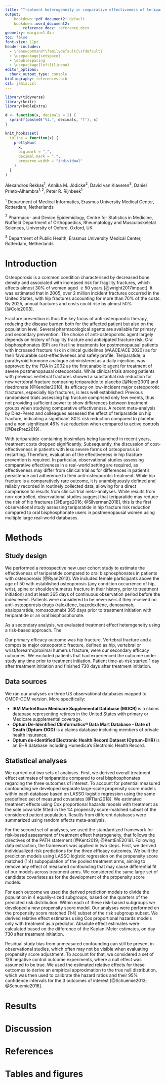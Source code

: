 ```yaml
---
title: "Treatment heterogeneity in comparative effectiveness of teriparatide vs bisphosphonates: multi-database cohort study"
output:
    bookdown::pdf_document2: default
    bookdown::word_document2:
        reference_docx: reference.docx
geometry: margin=1.0in
toc: false
font-size: 11pt
header-includes:
  - \renewcommand*\familydefault{\sfdefault}
  - \usepackage{setspace}
  - \doublespacing
  - \usepackage[left]{lineno}
editor_options: 
  chunk_output_type: console
bibliography: references.bib
csl: jamia.csl
---
```


```r
library(tidyverse)
library(knitr)
library(kableExtra)

d <- function(x, decimals = 2) {
  sprintf(paste0("%1.", decimals, "f"), x) 
}

knit_hooks$set(
  inline = function(x) {
    prettyNum(
      x,
      big.mark = ",",
      decimal.mark = ".",
      preserve.width = "individual"
    )
  }
)
```

\vspace{35mm}



Alexandros Rekkas${^1}$, Annika M. J&ouml;dicke${^2}$, David van Klaveren$^3$,
Daniel Prieto-Alhambra${^{1,2}}$, Peter R. Rijnbeek${^1}$

\vspace{40mm}

$^1$ Department of Medical Informatics, Erasmus University Medical Center,
Rotterdam, Netherlands

$^2$ Pharmaco- and Device Epidemiology, Centre for Statistics in Medicine,
Nuffield Department of Orthopaedics, Rheumatology and Musculoskeletal Sciences,
University of Oxford, Oxford, UK

$^3$ Department of Public Health, Erasmus University Medical Center, Rotterdam,
Netherlands

\newpage

\linenumbers
# Introduction
Osteoporosis is a common condition characterised by decreased bone density and
associated with increased risk for fragility fractures, which affects almost
30% of women aged $\geq50$ years [@wright2017impact]. It was estimated that in
2005, over 2 million incident fractures occurred in the United States, with hip
fractures accounting for more than 70% of the costs. By 2025, annual fractures
and costs could rise by almost 50% [@Cole2008].

Fracture prevention is thus the key focus of anti-osteoporotic therapy,
reducing the disease burden both for the affected patient but also on the
population level. Several pharmacological agents are available for primary and
secondary prevention. The choice of anti-osteoporotic agent largely depends on
history of fragility fracture and anticipated fracture risk. Oral
bisphosphonates (BP) are first line treatments for postmenopausal patients with
increased fracture risk in clinical guidelines (#AACE/ACE 2020) as for their
favourable cost-effectiveness and safety profile. Teriparatide, a parathyroid
hormone analogue administered as a daily injection, was approved by the FDA in
2002 as the first anabolic agent for treatment of severe postmenopausal
osteoporosis. While clinical trials among patients with previous vertebral
fractures showed a substantial risk reduction for new vertebral fracture
comparing teriparatide to placebo [@Neer2001] and risedronate [@Kendler2018],
its efficacy on low-incident major osteoporotic fractures, especially hip
fractures, is less well established: Previous randomised trials assessing hip
fracture comprised only few events, thus not providing sufficient power to show
differences between treatment groups when studying comparative effectiveness. A
recent meta-analysis by Diez-Perez and colleagues assessed the effect of
teriparatide on hip fracture, indicating a significant 80% risk reduction
compared to placebo and a non-significant 46% risk reduction when compared to
active controls [@DezPrez2019].  

With teriparatide-containing biosimilars being launched in recent years,
treatment costs dropped significantly. Subsequently, the discussion of
cost-effectiveness in patients with less severe forms of osteoporosis is
restarting. Therefore, evaluation of the effectiveness in hip fracture
prevention is required. In particular, observational studies assessing
comparative effectiveness in a real-world setting are required, as
effectiveness may differ from clinical trial as for differences in patient’s
persistence and adherence to their anti-osteoporotic treatment. While hip
fracture is a comparatively rare outcome, it is unambiguously defined and
reliably recorded in routinely collected data, allowing for a direct comparison
to results from clinical trial meta-analyses. While results from
non-controlled, observational studies suggest that teriparatide may reduce the
risk of hip fractures [@Burge2016; @Silverman2018], this is the first
observational study assessing teriparatide in hip fracture risk reduction
compared to oral bisphosphonate users in postmenopausal women using multiple
large real-world databases.

\newpage
# Methods
## Study design

We performed a retrospective new user cohort study to estimate the effectiveness
of teriparatide compared to oral bisphosphonates in patients with
osteoporosis [@Ryan2013]. We included female participants above the age of 50
with established osteoporosis (any condition occurrence of hip, wrist, spine or
shoulder/humerus fracture in their history, prior to treatment initiation) and
at least 365 days of continuous observation period before the index event.
Patients were considered to be new-users if they received no anti-osteoporosis
drugs (raloxifene, bazedoxifene, denosumab, abaloparatide, romosozumab) 365 days
prior to treatment initiation with teriparatide or an oral bisphosphonate.

As a secondary analysis, we evaluated treatment effect heterogeneity using a risk-based approach. The 

Our primary efficacy outcome was hip fracture. Vertebral fracture and a
composite major osteoporotic fracture, defined as hip, vertebral or
wrist/forearm/proximal humerus fracture, were our secondary efficacy outcomes.
We excluded patients that had experienced the outcome under study any time
prior to treatment initiation. Patient time-at-risk started 1 day after
treatment initiation and finished 730 days after treatment initiation.

## Data sources

We ran our analyses on three US observational databases mapped to OMOP-CDM
version. More specifically:

- **IBM MarketScan Medicare Supplemental Database (MDCR)** is a claims database
  representing retirees in the United States with primary or Medicare
supplemental coverage.
- **Optum De-Identified Clinformatics® Data Mart Database – Date of Death
  (Optum-DOD)** is a claims database including members of private health
insurance.
- **Optum de-identified Electronic Health Record Dataset (Optum-EHR)** is an
  EHR database including Humedica’s Electronic Health Record.

##     Statistical analyses
We carried out two sets of analyses. First, we derived overall treatment effect
estimates of teriparatide compared to oral bisphosphonates regarding the three
outcomes of interest. To account for potential measured confounding we
developed separate large-scale propensity score models within each database
based on LASSO logistic regression using the same predefined set of measured
covariates [@Tian2018]. We estimated treatment effects using Cox proportional
hazards models with treatment as the sole covariate fitted in the 1:4
propensity score-matched subset of the considered patient population. Results
from different databases were summarized using random effects meta-analysis.

For the second set of analyses, we used the standardized framework for
risk-based assessment of treatment effect heterogeneity, that follows the
directives of the PATH statement [@Kent2019; @KentEnE2019]. Following data
extraction, the framework was applied in two steps. First, we derived
individualized risk predictions for the three efficacy outcomes. We built the
prediction models using LASSO logistic regression on the propensity score
matched (1:4) subpopulation of the pooled treatment arms, aiming to remove any
effect of measured confounding that may cause differential fit of our models
across treatment arms. We considered the same large set of candidate covariates
as for the development of the propensity score models.

For each outcome we used the derived prediction models to divide the population
in 4 equally-sized subgroups, based on the quarters of the predicted risk
distribution. Within each of these risk-based subgroups we developed a new
propensity score model. Our analyses were performed on the propensity score
matched (1:4) subset of the risk subgroup subset. We derived relative effect
estimates using Cox proportional hazards models only with treatment as a
predictor. Absolute effect estimates were calculated based on the difference of
the Kaplan-Meier estimates, on day 730 after treatment initiation.

Residual study bias from unmeasured confounding can still be present in
observational studies, which often may not be visible when evaluating
propensity score adjustment. To account for that, we considered a set of 126
negative control outcome experiments, where a null effect was assumed to be
true. We used the estimated relative effects for these outcomes to derive an
empirical approximation to the true null distribution, which was then used to
calibrate the hazard ratios and their 95% confidence intervals for the 3
outcomes of interest [@Schuemie2013; @Schuemie2016].

\newpage
# Results



\newpage
# Discussion

\newpage
# References
\setlength{\parindent}{-0.25in}
\setlength{\leftskip}{0.25in}
\noindent
<div id="refs"></div>
\setlength{\parindent}{0in}
\setlength{\leftskip}{0in}
\noindent


\newpage
# Tables and figures

